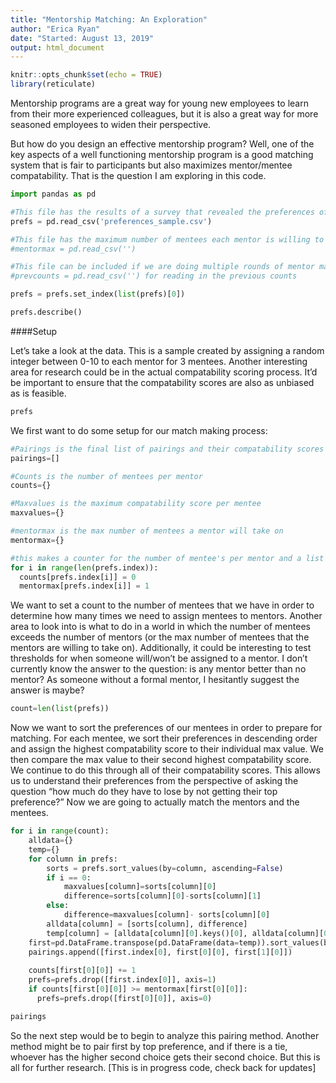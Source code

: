 ```yaml
---
title: "Mentorship Matching: An Exploration"
author: "Erica Ryan"
date: "Started: August 13, 2019"
output: html_document
---
```

```r
knitr::opts_chunk$set(echo = TRUE)
library(reticulate)
```


Mentorship programs are a great way for young new employees to learn from their more experienced colleagues, but it is also a great way for more seasoned employees to widen their perspective.

But how do you design an effective mentorship program? Well, one of the key aspects of a well functioning mentorship program is a good matching system that is fair to participants but also maximizes mentor/mentee compatability. That is the question I am exploring in this code. 

```python
import pandas as pd

#This file has the results of a survey that revealed the preferences of the mentees
prefs = pd.read_csv('preferences_sample.csv')

#This file has the maximum number of mentees each mentor is willing to take on
#mentormax = pd.read_csv('') 

#This file can be included if we are doing multiple rounds of mentor matching. Ideally we should have a pdf that has a list of all the previous mentee's and whether or not they are participating in the rematching/staying with their current mentor 
#prevcounts = pd.read_csv('') for reading in the previous counts

prefs = prefs.set_index(list(prefs)[0])
```

```python
prefs.describe()
```

####Setup

Let's take a look at the data. This is a sample created by assigning a random integer between 0-10 to each mentor for 3 mentees. Another interesting area for research could be in the actual compatability scoring process. It'd be important to ensure that the compatability scores are also as unbiased as is feasible. 

```python
prefs
```
We first want to do some setup for our match making process: 

```python
#Pairings is the final list of pairings and their compatability scores
pairings=[] 

#Counts is the number of mentees per mentor 
counts={} 

#Maxvalues is the maximum compatability score per mentee
maxvalues={} 

#mentormax is the max number of mentees a mentor will take on
mentormax={}

#this makes a counter for the number of mentee's per mentor and a list of the max number of mentee's a mentor is willing to take on. It currently sets everyone to 2.When we have a survey, we can change this to an adaptive list.
for i in range(len(prefs.index)):
  counts[prefs.index[i]] = 0
  mentormax[prefs.index[i]] = 1
```

We want to set a count to the number of mentees that we have in order to determine how many times we need to assign mentees to mentors. Another area to look into is what to do in a world in which the number of mentees exceeds the number of mentors (or the max number of mentees that the mentors are willing to take on). Additionally, it could be interesting to test thresholds for when someone will/won't be assigned to a mentor. I don't currently know the answer to the question: is any mentor better than no mentor? As someone without a formal mentor, I hesitantly suggest the answer is maybe?

```python
count=len(list(prefs))
```

Now we want to sort the preferences of our mentees in order to prepare for matching. 
For each mentee, we sort their preferences in descending order and assign the highest compatability score to their individual max value. We then compare the max value to their second highest compatability score. We continue to do this through all of their compatability scores. This allows us to understand their preferences from the perspective of asking the question "how much do they have to lose by not getting their top preference?" Now we are going to actually match the mentors and the mentees. 

```python
for i in range(count):
    alldata={}
    temp={}
    for column in prefs:
        sorts = prefs.sort_values(by=column, ascending=False)
        if i == 0:
            maxvalues[column]=sorts[column][0]
            difference=sorts[column][0]-sorts[column][1]
        else:
            difference=maxvalues[column]- sorts[column][0] 
        alldata[column] = [sorts[column], difference]
        temp[column] = [alldata[column][0].keys()[0], alldata[column][0][0], difference]
    first=pd.DataFrame.transpose(pd.DataFrame(data=temp)).sort_values(by=[2,1], ascending=False)
    pairings.append([first.index[0], first[0][0], first[1][0]])
    
    counts[first[0][0]] += 1
    prefs=prefs.drop([first.index[0]], axis=1)
    if counts[first[0][0]] >= mentormax[first[0][0]]:
      prefs=prefs.drop([first[0][0]], axis=0)
```

```python
pairings
```

So the next step would be to begin to analyze this pairing method. Another method might be to pair first by top preference, and if there is a tie, whoever has the higher second choice gets their second choice. But this is all for further research. [This is in progress code, check back for updates]